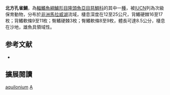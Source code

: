 {{Speciesbox
| name = 北方孔雀鯛
| status = VU
| status_system = IUCN3.1
| image = 
| image_width = 250px
| genus = Aulonocara
| species = aquilonium
| authority = [[Konings|Konings]], 1995
| synonyms = 
}}

'''北方孔雀鯛'''，為[[輻鰭魚綱|輻鰭魚綱]][[鱸形目|鱸形目]][[隆頭魚亞目|隆頭魚亞目]][[慈鯛科|慈鯛科]]的其中一[[種|種]]，被[[IUCN|IUCN]]列為次級保育動物，分布於[[非洲|非洲]][[馬拉威湖|馬拉威湖]]流域，棲息深度在12至25公尺，背鰭硬棘16至17枚；背鰭軟條9至11枚；臀鰭硬棘3枚；臀鰭軟條8至9枚，體長可達8.5公分，棲息在沙地，雄魚具領域性。

== 参考文献 ==
*{{FishBase_species|genus=Aulonocara|species=aquilonium|year=2011|month=12}}

== 擴展閱讀 ==
{{refbegin}}
{{wikispecies-inline|Aulonocara aquilonium|北方孔雀鯛}}
{{refend}}
{{Taxonbar|from=Q3232337}}

[[Category:孔雀鯛屬|aquilonium]]
[[Category:1995年描述的魚類|A]]

{{鱸形目小作品}}